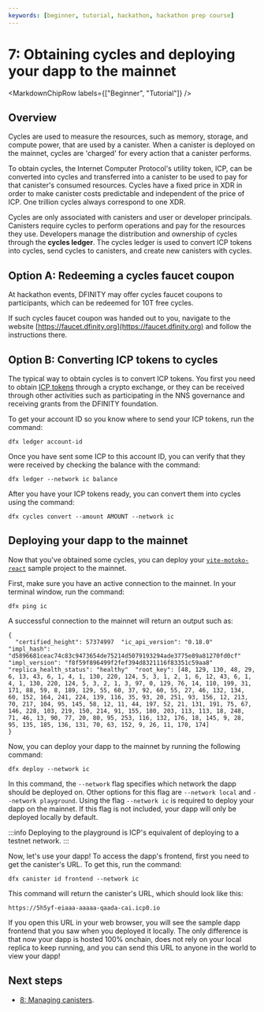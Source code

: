 ```yaml
---
keywords: [beginner, tutorial, hackathon, hackathon prep course]
---
```




# 7: Obtaining cycles and deploying your dapp to the mainnet

<MarkdownChipRow labels={["Beginner", "Tutorial"]} />

## Overview

Cycles are used to measure the resources, such as memory, storage, and compute power, that are used by a canister. When a canister is deployed on the mainnet, cycles are 'charged' for every action that a canister performs.

To obtain cycles, the Internet Computer Protocol's utility token, ICP, can be converted into cycles and transferred into a canister to be used to pay for that canister's consumed resources. Cycles have a fixed price in XDR in order to make canister costs predictable and independent of the price of ICP. One trillion cycles always correspond to one XDR.

Cycles are only associated with canisters and user or developer principals. Canisters require cycles to perform operations and pay for the resources they use. Developers manage the distribution and ownership of cycles through the **cycles ledger**. The cycles ledger is used to convert ICP tokens into cycles, send cycles to canisters, and create new canisters with cycles.

## Option A: Redeeming a cycles faucet coupon

At hackathon events, DFINITY may offer cycles faucet coupons to participants, which can be redeemed for 10T free cycles.

If such cycles faucet coupon was handed out to you, navigate to the website [https://faucet.dfinity.org](https://faucet.dfinity.org) and follow the instructions there.

## Option B: Converting ICP tokens to cycles

The typical way to obtain cycles is to convert ICP tokens. You first you need to obtain [ICP tokens](https://internetcomputer.org/icp-tokens) through a crypto exchange, or they can be received through other activities such as participating in the NNS governance and receiving grants from the DFINITY foundation.

To get your account ID so you know where to send your ICP tokens, run the command:

```
dfx ledger account-id
```

Once you have sent some ICP to this account ID, you can verify that they were received by checking the balance with the command:

```
dfx ledger --network ic balance
```

After you have your ICP tokens ready, you can convert them into cycles using the command:

```
dfx cycles convert --amount AMOUNT --network ic
```

## Deploying your dapp to the mainnet

Now that you've obtained some cycles, you can deploy your [`vite-motoko-react`](/docs/current/tutorials/hackathon-prep-course/deploying-first-fullstack-dapp) sample project to the mainnet.

First, make sure you have an active connection to the mainnet. In your terminal window, run the command:

```
dfx ping ic
```

A successful connection to the mainnet will return an output such as:

```
{
  "certified_height": 57374997  "ic_api_version": "0.18.0"  "impl_hash": "d5896681ceac74c83c9473654de75214d5079193294ade3775e89a81270fd0cf"  "impl_version": "f8f59f896499f2fef394d8321116f83351c59aa8"  "replica_health_status": "healthy"  "root_key": [48, 129, 130, 48, 29, 6, 13, 43, 6, 1, 4, 1, 130, 220, 124, 5, 3, 1, 2, 1, 6, 12, 43, 6, 1, 4, 1, 130, 220, 124, 5, 3, 2, 1, 3, 97, 0, 129, 76, 14, 110, 199, 31, 171, 88, 59, 8, 189, 129, 55, 60, 37, 92, 60, 55, 27, 46, 132, 134, 60, 152, 164, 241, 224, 139, 116, 35, 93, 20, 251, 93, 156, 12, 213, 70, 217, 104, 95, 145, 58, 12, 11, 44, 197, 52, 21, 131, 191, 75, 67, 146, 228, 103, 219, 150, 214, 91, 155, 180, 203, 113, 113, 18, 248, 71, 46, 13, 90, 77, 20, 80, 95, 253, 116, 132, 176, 18, 145, 9, 28, 95, 135, 185, 136, 131, 70, 63, 152, 9, 26, 11, 170, 174]
}
```

Now, you can deploy your dapp to the mainnet by running the following command:

```
dfx deploy --network ic
```

In this command, the `--network` flag specifies which network the dapp should be deployed on. Other options for this flag are `--network local` and `--network playground`. Using the flag `--network ic` is required to deploy your dapp on the mainnet. If this flag is not included, your dapp will only be deployed locally by default.

:::info
Deploying to the playground is ICP's equivalent of deploying to a testnet network.
:::

Now, let's use your dapp! To access the dapp's frontend, first you need to get the canister's URL. To get this, run the command:

```
dfx canister id frontend --network ic
```

This command will return the canister's URL, which should look like this:

```
https://5h5yf-eiaaa-aaaaa-qaada-cai.icp0.io
```

If you open this URL in your web browser, you will see the sample dapp frontend that you saw when you deployed it locally. The only difference is that now your dapp is hosted 100% onchain, does not rely on your local <GlossaryTooltip>replica</GlossaryTooltip> to keep running, and you can send this URL to anyone in the world to view your dapp!

## Next steps

- [8: Managing canisters](/docs/current/tutorials/hackathon-prep-course/managing-canisters).

